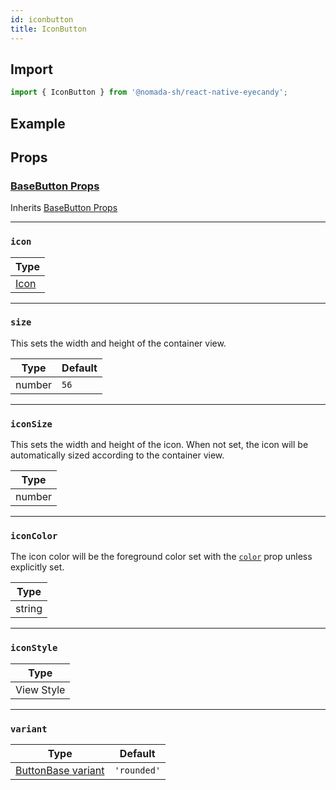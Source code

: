 ```yaml
---
id: iconbutton
title: IconButton
---
```


## Import

```jsx
import { IconButton } from '@nomada-sh/react-native-eyecandy';
```

## Example

## Props

### [BaseButton Props](buttonbase#props)

Inherits [BaseButton Props](buttonbase#props)

---

### `icon`

| Type             |
| ---------------- |
| [Icon](../icons) |

---

### `size`

This sets the width and height of the container view.

| Type   | Default |
| ------ | ------- |
| number | `56`    |

---

### `iconSize`

This sets the width and height of the icon. When not set, the icon will be automatically sized according to the container view.

| Type   |
| ------ |
| number |

---

### `iconColor`

The icon color will be the foreground color set with the [`color`](buttonbase#color) prop unless explicitly set.

| Type   |
| ------ |
| string |

---

### `iconStyle`

| Type       |
| ---------- |
| View Style |

---

### `variant`

| Type                                     | Default     |
| ---------------------------------------- | ----------- |
| [ButtonBase variant](buttonbase#variant) | `'rounded'` |
